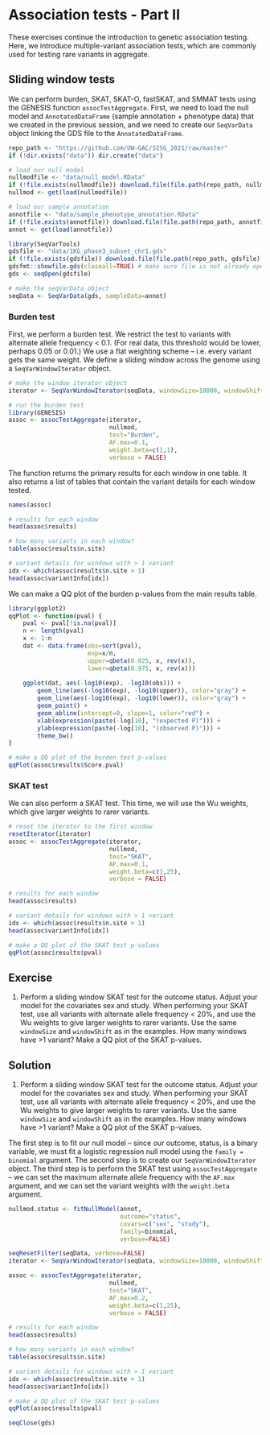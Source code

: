 # Association tests - Part II

These exercises continue the introduction to genetic association testing. Here, we introduce multiple-variant association tests, which are commonly used for testing rare variants in aggregate.

## Sliding window tests

We can perform burden, SKAT, SKAT-O, fastSKAT, and SMMAT tests using the GENESIS function `assocTestAggregate`. First, we need to load the null model and `AnnotatedDataFrame` (sample annotation + phenotype data) that we created in the previous session, and we need to create our `SeqVarData` object linking the GDS file to the `AnnotatedDataFrame`.

```r
repo_path <- "https://github.com/UW-GAC/SISG_2021/raw/master"
if (!dir.exists("data")) dir.create("data")

# load our null model
nullmodfile <- "data/null_model.RData"
if (!file.exists(nullmodfile)) download.file(file.path(repo_path, nullmodfile), nullmodfile)
nullmod <- get(load(nullmodfile))

# load our sample annotation
annotfile <- "data/sample_phenotype_annotation.RData"
if (!file.exists(annotfile)) download.file(file.path(repo_path, annotfile), annotfile)
annot <- get(load(annotfile))

library(SeqVarTools)
gdsfile <- "data/1KG_phase3_subset_chr1.gds"
if (!file.exists(gdsfile)) download.file(file.path(repo_path, gdsfile), gdsfile)
gdsfmt::showfile.gds(closeall=TRUE) # make sure file is not already open
gds <- seqOpen(gdsfile)

# make the seqVarData object
seqData <- SeqVarData(gds, sampleData=annot)
```

### Burden test

First, we perform a burden test. We restrict the test to variants with alternate allele frequency < 0.1. (For real data, this threshold would be lower, perhaps 0.05 or 0.01.) We use a flat weighting scheme -- i.e. every variant gets the same weight. We define a sliding window across the genome using a `SeqVarWindowIterator` object.

```r
# make the window iterator object
iterator <- SeqVarWindowIterator(seqData, windowSize=10000, windowShift=5000, verbose=FALSE)

# run the burden test
library(GENESIS)
assoc <- assocTestAggregate(iterator, 
                            nullmod, 
                            test="Burden", 
                            AF.max=0.1, 
                            weight.beta=c(1,1), 
                            verbose = FALSE)
```

The function returns the primary results for each window in one table. It also returns a list of tables that contain the variant details for each window tested.

```r
names(assoc)

# results for each window
head(assoc$results)

# how many variants in each window?
table(assoc$results$n.site)

# variant details for windows with > 1 variant
idx <- which(assoc$results$n.site > 1)
head(assoc$variantInfo[idx])
```

We can make a QQ plot of the burden p-values from the main results table. 

```r
library(ggplot2)
qqPlot <- function(pval) {
    pval <- pval[!is.na(pval)]
    n <- length(pval)
    x <- 1:n
    dat <- data.frame(obs=sort(pval),
                      exp=x/n,
                      upper=qbeta(0.025, x, rev(x)),
                      lower=qbeta(0.975, x, rev(x)))
    
    ggplot(dat, aes(-log10(exp), -log10(obs))) +
        geom_line(aes(-log10(exp), -log10(upper)), color="gray") +
        geom_line(aes(-log10(exp), -log10(lower)), color="gray") +
        geom_point() +
        geom_abline(intercept=0, slope=1, color="red") +
        xlab(expression(paste(-log[10], "(expected P)"))) +
        ylab(expression(paste(-log[10], "(observed P)"))) +
        theme_bw()
}    

# make a QQ plot of the burden test p-values
qqPlot(assoc$results$Score.pval)
```

### SKAT test

We can also perform a SKAT test. This time, we will use the Wu weights, which give larger weights to rarer variants.

```r
# reset the iterator to the first window
resetIterator(iterator)
assoc <- assocTestAggregate(iterator, 
                            nullmod, 
                            test="SKAT", 
                            AF.max=0.1, 
                            weight.beta=c(1,25), 
                            verbose = FALSE)

# results for each window
head(assoc$results)

# variant details for windows with > 1 variant
idx <- which(assoc$results$n.site > 1)
head(assoc$variantInfo[idx])

# make a QQ plot of the SKAT test p-values
qqPlot(assoc$results$pval)
```

## Exercise

1. Perform a sliding window SKAT test for the outcome status. Adjust your model for the covariates sex and study. When performing your SKAT test, use all variants with alternate allele frequency < 20%, and use the Wu weights to give larger weights to rarer variants. Use the same `windowSize` and `windowShift` as in the examples. How many windows have >1 variant? Make a QQ plot of the SKAT p-values. 

## Solution

1. Perform a sliding window SKAT test for the outcome status. Adjust your model for the covariates sex and study. When performing your SKAT test, use all variants with alternate allele frequency < 20%, and use the Wu weights to give larger weights to rarer variants. Use the same `windowSize` and `windowShift` as in the examples. How many windows have >1 variant? Make a QQ plot of the SKAT p-values. 

The first step is to fit our null model -- since our outcome, status, is a binary variable, we must fit a logistic regression null model using the `family = binomial` argument. The second step is to create our `SeqVarWindowIterator` object. The third step is to perform the SKAT test using `assocTestAggregate` -- we can set the maximum alternate allele frequency with the `AF.max` argument, and we can set the variant weights with the `weight.beta` argument.

```r
nullmod.status <- fitNullModel(annot, 
                               outcome="status", 
                               covars=c("sex", "study"), 
                               family=binomial, 
                               verbose=FALSE)

seqResetFilter(seqData, verbose=FALSE)
iterator <- SeqVarWindowIterator(seqData, windowSize=10000, windowShift=5000, verbose=FALSE)

assoc <- assocTestAggregate(iterator, 
                            nullmod, 
                            test="SKAT", 
                            AF.max=0.2, 
                            weight.beta=c(1,25),
                            verbose = FALSE)

# results for each window
head(assoc$results)

# how many variants in each window?
table(assoc$results$n.site)

# variant details for windows with > 1 variant
idx <- which(assoc$results$n.site > 1)
head(assoc$variantInfo[idx])

# make a QQ plot of the SKAT test p-values
qqPlot(assoc$results$pval)
```

```r
seqClose(gds)
```